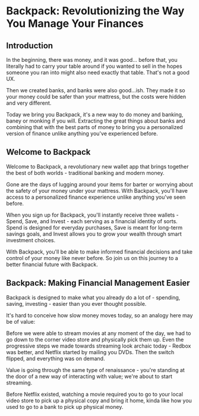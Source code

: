 # Backpack: Revolutionizing the Way You Manage Your Finances

## Introduction

In the beginning, there was money, and it was good... before that, you literally had to carry your table around if you wanted to sell in the hopes someone you ran into might also need exactly that table. That's not a good UX.

Then we created banks, and banks were also good...ish. They made it so your money could be safer than your mattress, but the costs were hidden and very different.

Today we bring you Backpack, it's a new way to do money and banking, baney or monking if you will. Extracting the great things about banks and combining that with the best parts of money to bring you a personalized version of finance unlike anything you've experienced before.

## Welcome to Backpack

Welcome to Backpack, a revolutionary new wallet app that brings together the best of both worlds - traditional banking and modern money.

Gone are the days of lugging around your items for barter or worrying about the safety of your money under your mattress. With Backpack, you'll have access to a personalized finance experience unlike anything you've seen before.

When you sign up for Backpack, you'll instantly receive three wallets - Spend, Save, and Invest - each serving as a financial identity of sorts. Spend is designed for everyday purchases, Save is meant for long-term savings goals, and Invest allows you to grow your wealth through smart investment choices.

With Backpack, you'll be able to make informed financial decisions and take control of your money like never before. So join us on this journey to a better financial future with Backpack.

## Backpack: Making Financial Management Easier

Backpack is designed to make what you already do a lot of - spending, saving, investing - easier than you ever thought possible.

It's hard to conceive how slow money moves today, so an analogy here may be of value:

Before we were able to stream movies at any moment of the day, we had to go down to the corner video store and physically pick them up. Even the progressive steps we made towards streaming look archaic today - Redbox was better, and Netflix started by mailing you DVDs. Then the switch flipped, and everything was on demand.

Value is going through the same type of renaissance - you're standing at the door of a new way of interacting with value; we're about to start streaming.

Before Netflix existed, watching a movie required you to go to your local video store to pick up a physical copy and bring it home, kinda like how you used to go to a bank to pick up physical money.

